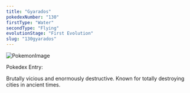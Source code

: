 ```yaml
---
title: "Gyarados"
pokedexNumber: "130"
firstType: "Water"
secondType: "Flying"
evolutionStage: "First Evolution"
slug: "130gyarados"
---
```


![PokemonImage](https://archives.bulbagarden.net/media/upload/thumb/b/bc/0130Gyarados.png/140px-0130Gyarados.png)

Pokedex Entry:

Brutally vicious and enormously destructive. Known for totally destroying cities in ancient times.
